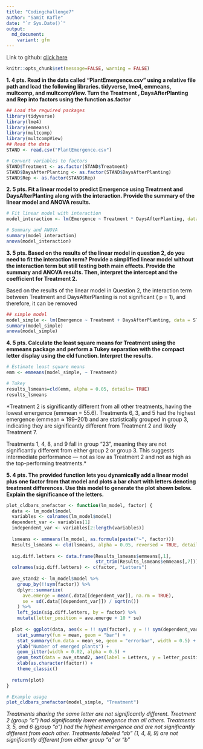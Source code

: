 ```yaml
---
title: "Codingchallenge7"
author: "Samit Kafle"
date: "`r Sys.Date()`"
output:
  md_document:
    variant: gfm
---
```

Link to github: [click here](https://github.com/SamitKafle/coding_challenge7.git)

```r
knitr::opts_chunk$set(message=FALSE, warning = FALSE)
```




**1.	4 pts. Read in the data called “PlantEmergence.csv” using a relative file path and load the following libraries. tidyverse, lme4, emmeans, multcomp, and multcompView. Turn the Treatment , DaysAfterPlanting  and Rep into factors using the function as.factor**

```r
## Load the required packages
library(tidyverse)
library(lme4)
library(emmeans)
library(multcomp)
library(multcompView)
## Read the data
STAND <- read.csv("PlantEmergence.csv")

# Convert variables to factors
STAND$Treatment <- as.factor(STAND$Treatment)
STAND$DaysAfterPlanting <- as.factor(STAND$DaysAfterPlanting)
STAND$Rep <- as.factor(STAND$Rep)
```


**2.	5 pts. Fit a linear model to predict Emergence using Treatment and DaysAfterPlanting along with the interaction. Provide the summary of the linear model and ANOVA results. **

```r
# Fit linear model with interaction
model_interaction <- lm(Emergence ~ Treatment * DaysAfterPlanting, data = STAND)

# Summary and ANOVA
summary(model_interaction)
anova(model_interaction)
```


**3.	5 pts. Based on the results of the linear model in question 2, do you need to fit the interaction term? Provide a simplified linear model without the interaction term but still testing both main effects. Provide the summary and ANOVA results. Then, interpret the intercept and the coefficient for Treatment 2.**

Based on the results of the linear model in Question 2, the interaction term between Treatment and DaysAfterPlanting is not significant ( p = 1), and therefore, it can be removed
```r
## simple model
model_simple <- lm(Emergence ~ Treatment + DaysAfterPlanting, data = STAND)
summary(model_simple)
anova(model_simple)
```


**4.	5 pts. Calculate the least square means for Treatment using the emmeans package and perform a Tukey separation with the compact letter display using the cld function. Interpret the results.**
```r
# Estimate least square means
emm <- emmeans(model_simple, ~ Treatment)

# Tukey 
results_lsmeans=cld(emm, alpha = 0.05, details= TRUE)
results_lsmeans
```

*Treatment 2 is significantly different from all other treatments, having the lowest emergence (emmean = 55.6). Treatments 6, 3, and 5 had the highest emergence (emmean ≈ 199–201) and are statistically grouped in group 3, indicating they are significantly different from Treatment 2 and likely Treatment 7.

Treatments 1, 4, 8, and 9 fall in group “23”, meaning they are not significantly different from either group 2 or group 3. This suggests intermediate performance — not as low as Treatment 2 and not as high as the top-performing treatments.*


**5.	4 pts. The provided function lets you dynamically add a linear model plus one factor from that model and plots a bar chart with letters denoting treatment differences. Use this model to generate the plot shown below. Explain the significance of the letters. **
```r
plot_cldbars_onefactor <- function(lm_model, factor) {
  data <- lm_model$model
  variables <- colnames(lm_model$model)
  dependent_var <- variables[1]
  independent_var <- variables[2:length(variables)]
  
  lsmeans <- emmeans(lm_model, as.formula(paste("~", factor)))
  Results_lsmeans <- cld(lsmeans, alpha = 0.05, reversed = TRUE, details = TRUE, Letters = letters)
  
  sig.diff.letters <- data.frame(Results_lsmeans$emmeans[,1], 
                                 str_trim(Results_lsmeans$emmeans[,7]))
  colnames(sig.diff.letters) <- c(factor, "Letters")
  
  ave_stand2 <- lm_model$model %>%
    group_by(!!sym(factor)) %>%
    dplyr::summarize(
      ave.emerge = mean(.data[[dependent_var]], na.rm = TRUE),
      se = sd(.data[[dependent_var]]) / sqrt(n())
    ) %>%
    left_join(sig.diff.letters, by = factor) %>%
    mutate(letter_position = ave.emerge + 10 * se)
  
  plot <- ggplot(data, aes(x = !! sym(factor), y = !! sym(dependent_var))) + 
    stat_summary(fun = mean, geom = "bar") +
    stat_summary(fun.data = mean_se, geom = "errorbar", width = 0.5) +
    ylab("Number of emerged plants") + 
    geom_jitter(width = 0.02, alpha = 0.5) +
    geom_text(data = ave_stand2, aes(label = Letters, y = letter_position), size = 5) +
    xlab(as.character(factor)) +
    theme_classic()
  
  return(plot)
}

# Example usage
plot_cldbars_onefactor(model_simple, "Treatment")

```

*Treatments sharing the same letter are not significantly different. Treatment 2 (group “c”) had significantly lower emergence than all others. Treatments 3, 5, and 6 (group “a”) had the highest emergence and are not significantly different from each other. Treatments labeled “ab” (1, 4, 8, 9) are not significantly different from either group “a” or “b”*

